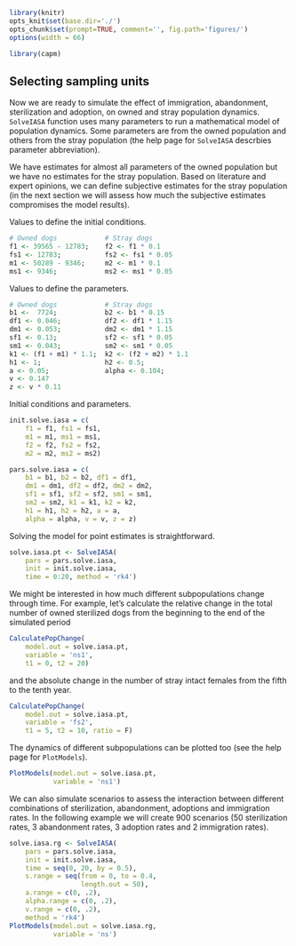 ```r
library(knitr)
opts_knit$set(base.dir='./')
opts_chunk$set(prompt=TRUE, comment='', fig.path='figures/')
options(width = 66)
```

```r
library(capm)
```

## Selecting sampling units

Now we are ready to simulate the effect of immigration, abandonment, sterilization and adoption, on owned and stray population dynamics. `SolveIASA` function uses many parameters to run a mathematical model of population dynamics. Some parameters are from the owned population and others from the stray population (the help page for `SolveIASA` descrbies parameter abbreviation).  

We have estimates for almost all parameters of the owned population but we have no estimates for the stray population. Based on literature and expert opinions, we can define subjective estimates for the stray population (in the next section we will assess how much the subjective estimates compromises the model results).

Values to define the initial conditions.

```r
# Owned dogs            # Stray dogs
f1 <- 39565 - 12783;    f2 <- f1 * 0.1
fs1 <- 12783;           fs2 <- fs1 * 0.05
m1 <- 50289 - 9346;     m2 <- m1 * 0.1
ms1 <- 9346;            ms2 <- ms1 * 0.05
```

Values to define the parameters.

```r
# Owned dogs            # Stray dogs
b1 <-  7724;            b2 <- b1 * 0.15
df1 <- 0.046;           df2 <- df1 * 1.15
dm1 <- 0.053;           dm2 <- dm1 * 1.15
sf1 <- 0.13;            sf2 <- sf1 * 0.05
sm1 <- 0.043;           sm2 <- sm1 * 0.05
k1 <- (f1 + m1) * 1.1;  k2 <- (f2 + m2) * 1.1
h1 <- 1;                h2 <- 0.5;
a <- 0.05;              alpha <- 0.104;
v <- 0.147
z <- v * 0.11
```

Initial conditions and parameters.

```r
init.solve.iasa = c(
    f1 = f1, fs1 = fs1,
    m1 = m1, ms1 = ms1,
    f2 = f2, fs2 = fs2,
    m2 = m2, ms2 = ms2)

pars.solve.iasa = c(
    b1 = b1, b2 = b2, df1 = df1,
    dm1 = dm1, df2 = df2, dm2 = dm2,
    sf1 = sf1, sf2 = sf2, sm1 = sm1,
    sm2 = sm2, k1 = k1, k2 = k2,
    h1 = h1, h2 = h2, a = a,
    alpha = alpha, v = v, z = z)
```


Solving the model for point estimates is straightforward.

```r
solve.iasa.pt <- SolveIASA(
    pars = pars.solve.iasa,
    init = init.solve.iasa,
    time = 0:20, method = 'rk4')
```

We might be interested in how much different subpopulations change through time. For example, let's calculate the relative change in the total number of owned sterilized dogs from the beginning to the end of the simulated period

```r
CalculatePopChange(
    model.out = solve.iasa.pt,
    variable = 'ns1',
    t1 = 0, t2 = 20)
```

and the absolute change in the number of stray intact females from the fifth to the tenth year.

```r
CalculatePopChange(
    model.out = solve.iasa.pt,
    variable = 'fs2',
    t1 = 5, t2 = 10, ratio = F)
```

The dynamics of different subpopulations can be plotted too (see the help page for `PlotModels`).

```r
PlotModels(model.out = solve.iasa.pt,
           variable = 'ns1')
```

We can also simulate scenarios to assess the interaction between different combinations of sterilization, abandonment, adoptions and immigration rates. In the following example we will create 900 scenarios (50 sterilization rates, 3 abandonment rates, 3 adoption rates and 2 immigration rates).

```r
solve.iasa.rg <- SolveIASA(
    pars = pars.solve.iasa,
    init = init.solve.iasa,
    time = seq(0, 20, by = 0.5),
    s.range = seq(from = 0, to = 0.4,
                  length.out = 50),
    a.range = c(0, .2),
    alpha.range = c(0, .2),
    v.range = c(0, .2),
    method = 'rk4')
PlotModels(model.out = solve.iasa.rg,
           variable = 'ns')
```